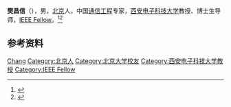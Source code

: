 '''樊昌信'''（{{bd|1931年|}}），男，[[北京|北京]]人，中国[[通信工程|通信工程]]专家，[[西安电子科技大学|西安电子科技大学]]教授、博士生导师，[[IEEE_Fellow|IEEE Fellow]]。<ref>{{Cite book|title=中华当代文化名人大辞典|author=张品兴, 殷登祥, 陈有进等主编|publisher=中国广播电视出版社|year=1992|isbn=9787504315137|location=北京|pages=}}</ref><ref>{{Cite book|title=二十世纪中国名人辞典|author=蔡开松, 于信凤主编; 曾卓明, 周溯源, 赵书刚副主编|publisher=辽宁人民出版社|year=1991|isbn=|location=沈阳|pages=}}</ref>

== 参考资料 ==
{{reflist}}

{{中国人物小作品}}

{{Authority control}}
{{DEFAULTSORT:Fan樊}}
[[Category:樊姓|Chang]]
[[Category:北京人|Category:北京人]]
[[Category:北京大学校友|Category:北京大学校友]]
[[Category:西安电子科技大学教授|Category:西安电子科技大学教授]]
[[Category:IEEE_Fellow|Category:IEEE Fellow]]